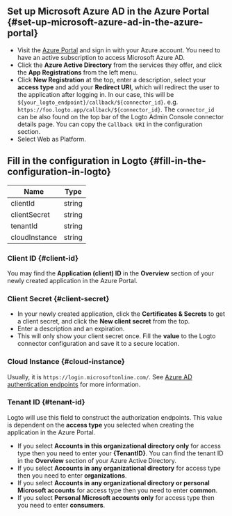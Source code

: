 ## Set up Microsoft Azure AD in the Azure Portal \{#set-up-microsoft-azure-ad-in-the-azure-portal}

- Visit the [Azure Portal](https://portal.azure.com/#home) and sign in with your Azure account. You need to have an active subscription to access Microsoft Azure AD.
- Click the **Azure Active Directory** from the services they offer, and click the **App Registrations** from the left menu.
- Click **New Registration** at the top, enter a description, select your **access type** and add your **Redirect URI**, which will redirect the user to the application after logging in. In our case, this will be `${your_logto_endpoint}/callback/${connector_id}`. e.g. `https://foo.logto.app/callback/${connector_id}`. The `connector_id` can be also found on the top bar of the Logto Admin Console connector details page. You can copy the `Callback URI` in the configuration section.
- Select Web as Platform.

## Fill in the configuration in Logto \{#fill-in-the-configuration-in-logto}

| Name          | Type   |
| ------------- | ------ |
| clientId      | string |
| clientSecret  | string |
| tenantId      | string |
| cloudInstance | string |

### Client ID \{#client-id}

You may find the **Application (client) ID** in the **Overview** section of your newly created application in the Azure Portal.

### Client Secret \{#client-secret}

- In your newly created application, click the **Certificates & Secrets** to get a client secret, and click the **New client secret** from the top.
- Enter a description and an expiration.
- This will only show your client secret once. Fill the **value** to the Logto connector configuration and save it to a secure location.

### Cloud Instance \{#cloud-instance}

Usually, it is `https://login.microsoftonline.com/`. See [Azure AD authentication endpoints](https://learn.microsoft.com/en-us/azure/active-directory/develop/authentication-national-cloud#azure-ad-authentication-endpoints) for more information.

### Tenant ID \{#tenant-id}

Logto will use this field to construct the authorization endpoints. This value is dependent on the **access type** you selected when creating the application in the Azure Portal.

- If you select **Accounts in this organizational directory only** for access type then you need to enter your **\{TenantID}**. You can find the tenant ID in the **Overview** section of your Azure Active Directory.
- If you select **Accounts in any organizational directory** for access type then you need to enter **organizations**.
- If you select **Accounts in any organizational directory or personal Microsoft accounts** for access type then you need to enter **common**.
- If you select **Personal Microsoft accounts only** for access type then you need to enter **consumers**.
